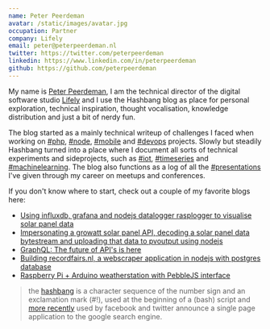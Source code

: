 ```yaml
---
name: Peter Peerdeman
avatar: /static/images/avatar.jpg
occupation: Partner
company: Lifely
email: peter@peterpeerdeman.nl
twitter: https://twitter.com/peterpeerdeman
linkedin: https://www.linkedin.com/in/peterpeerdeman
github: https://github.com/peterpeerdeman
---
```


My name is [Peter Peerdeman](https://peterpeerdeman.nl), I am the technical director of the digital software studio [Lifely](https://lifely.nl) and I use the Hashbang blog as place for personal exploration, technical inspiration, thought vocalisation, knowledge distribution and just a bit of nerdy fun.

The blog started as a mainly technical writeup of challenges I faced when working on [#php](/tags/php), [#node](/tags/node), [#mobile](/tags/mobile) and [#devops](/tags/devops) projects. Slowly but steadily Hashbang turned into a place where I document all sorts of technical experiments and sideprojects, such as [#iot](/tags/iot), [#timeseries](/tags/timeseries) and [#machinelearning](/tags/machinelearning). The blog also functions as a log of all the [#presentations](/tags/presentations) I've given through my career on meetups and conferences.

If you don't know where to start, check out a couple of my favorite blogs here:

-   [Using influxdb, grafana and nodejs datalogger rasplogger to visualise solar panel data](/blog/using-influxdb-grafana-and-nodejs-datalogger-to-visualise-solar-panel-data)
-   [Impersonating a growatt solar panel API, decoding a solar panel data bytestream and uploading that data to pvoutput using nodejs](/blog/impersonating-a-growatt-solar-panel-api-decoding-a-solar-panel-data-bytestream-and-uploading-that-data-to-pvoutput-using-nodejs)
-   [GraphQL: The future of API's is here](/blog/graphql-the-future-of-apis-is-here)
-   [Building recordfairs.nl, a webscraper application in nodejs with postgres database](/blog/building-recordfairsnl-a-webscraper-application-in-nodejs-with-postgres-database)
-   [Raspberry Pi + Arduino weatherstation with PebbleJS interface](/blog/raspberry-pi-arduino-weatherstation-with-pebblejs-interface)

> the [hashbang](<https://en.wikipedia.org/wiki/Shebang_(Unix)>) is a character sequence of the number sign and an exclamation mark (#!), used at the beginning of a (bash) script and [more recently](https://stackoverflow.com/questions/3009380/whats-the-shebang-hashbang-in-facebook-and-new-twitter-urls-for) used by facebook and twitter announce a single page application to the google search engine.
